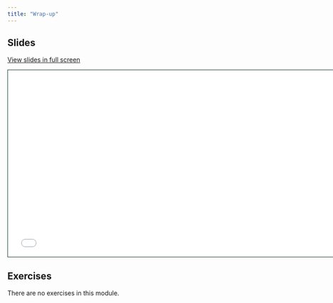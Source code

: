 ```yaml
---
title: "Wrap-up"
---
```


## Slides

[View slides in full screen](7-wrap-up.html)

```{=html}
<iframe class="slide-deck" src="7-wrap-up.html" height="420" width="747" style="border: 1px solid #123233;"></iframe>
```

## Exercises

There are no exercises in this module.
